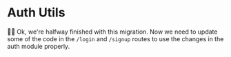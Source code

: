 # Auth Utils

<EpicVideo url="https://www.epicweb.dev/workshops/authentication-strategies-and-implementation/managed-sessions/implementing-session-based-authentication/solution" />

👨‍💼 Ok, we're halfway finished with this migration. Now we need to update some of
the code in the `/login` and `/signup` routes to use the changes in the auth
module properly.
